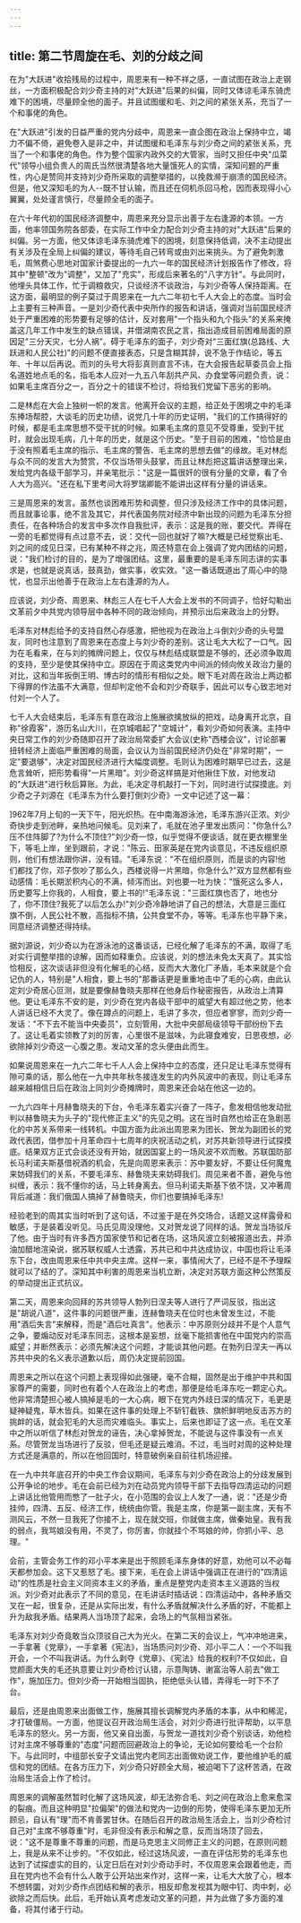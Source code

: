 ```yaml
---
---
---
```

title: 第二节周旋在毛、刘的分歧之间
---



在为"大跃进"收拾残局的过程中，周恩来有一种不祥之感，一直试图在政治上走钢丝，一方面积极配合刘少奇主持的对"大跃进"后果的纠偏，同时又体谅毛泽东骑虎难下的困境，尽量顾全他的面子。并且试图缓和毛、刘之间的紧张关系，充当了一个和事佬的角色。

在"大跃进"引发的日益严重的党内分歧中，周恩来一直企图在政治上保持中立，竭力不偏不倚，避免卷入是非之中，并试图缓和毛泽东与刘少奇之间的紧张关系，充当了一个和事佬的角色。作为整个国家内政外交的大管家，当时又担任中央"瓜菜代"领导小组负贵人的周氏当然很清楚各地大量饿死人的实情，深知问题的严重性，内心是赞同并支持刘少奇所采取的调整举措的，以挽救濒于崩溃的国民经济。但是，他又深知毛的为人--既不甘认输，而且还在伺机杀回马枪，因而表现得小心翼翼，处处谨言慎行，尽量顾全毛的面子。

在六十年代初的国民经济调整中，周恩来充分显示出善于左右逢源的本领。一方面，他率领国务院各部委，在实际工作中全力配合刘少奇主持的对"大跃进"后果的纠偏。另一方面，他又体谅毛泽东骑虎难下的困境，刻意保持低调，决不主动提出有关涉及在全局上纠偏的建议，等待毛自己转弯或由刘出来挑头。为了避免刺激毛，周煞费心思地对国家计委提出的一九六一年的国民经济计划报告作了修改，将其中"整顿"改为"调整"，又加了"充实"，形成后来著名的"八字方针"。与此同时，他埋头具体工作，忙于调粮救灾，只谈经济不谈政治，与刘少奇等人保持距离。在这方面，最明显的例子莫过于周恩来在一九六二年初七千人大会上的态度。当时会上主要有三种声音。一是刘少奇代表中央所作的报告和讲话，强调对当前国民经济处于严重困难的形势要有足够的估计，反对套用"一个指头和九个指头"的关系来掩盖这几年工作中发生的缺点错误，并借湖南农民之言，指出造成目前困难局面的原因足"三分天灾，七分人祸"。碍于毛泽东的面子，刘少奇对"三面红旗(总路线、大跃进和人民公社)"的问题不便直接表态，只是含糊其辞，说不急于作结论，等五年、十年以后再说。而刘的头号大将彭真则直言不讳，在大会报告起草委员会上指名道姓地点毛的名，指毛本人应对一九五八年刮共产风、办食堂等问题负责，说：如果毛主席百分之一，百分之十的错误不检讨，将给我们党留下恶劣的影响。

二是林彪在大会上独树一帜的发言。他离开会议的主题，给正处于困境之中的毛泽东捧场帮腔，大谈毛的历史功绩，说党几十年的历史证明，"我们的工作搞得好的时候，都是毛主席思想不受干扰的时候。如果毛主席的意见不受尊重，受到干扰时，就会出现毛病，几十年的历史，就是这个历史。"至于目前的困难，"恰恰是由于没有照着毛主席的指示、毛主席的警告、毛主席的思想去做"的缘故。毛对林彪与众不同的发言大为赞赏，不仅当场带头鼓掌，而且让林彪把这篇讲话整理出来，发给党内各级干部学习，并亲笔批示："这是一篇很奸的很有分量的文章，看了令人大为高兴。"还在私下里考问大将罗瑞卿能不能讲出这样有分量的讲话来。

三是周恩来的发言。虽然也谈困难形势和调整，但只涉及经济工作中的具体问题，而且就事论事，绝不言及其它，并代表国务院对经济中新出现的问题为毛泽东分担责任，在各种场合的发言中多次作自我批评，表示：这是我的账，要交代。弄得在一旁的毛都觉得有点过意不去，说：交代一回也就好了嘛?大概是已经觉察出毛、刘之间的成见日深，已有某种不祥之兆，周还特意在会上强调了党内团结的问题，说："我们检讨的目的，是为了增强团结。这里，最重要的是毛泽东同志讲的实事求是，也就是说真话，鼓真劲，做实事，收实效。"这一番话既道出了周心中的隐忧，也显示出他善于在政治上左右逢源的为人。

应该说，刘少奇、周恩来、林彪三人在七千人大会上发书的不同调子，恰好勾勒出文革前夕中共党内领导层中各种不同的政治倾向，并预示出后来政治上的分野。

毛泽东对林彪给予的支持自然心存感激，把他视为在政治上斗倒刘少奇的头号盟友，同时也注意到了周恩来在态度上与刘少奇的差别。这让毛大大松了一口气。因为在毛看来，在与刘的摊牌问题上，仅仅与林彪结成联盟是不够的，还必须争取周的支持，至少是使其保持中立。原因在于周这类党内中间派的倾向攸关政治力量的对比，这和当年扳倒王明、博古时的情形有相似之处。眼下毛对周在政治上两边都下得罪的作法虽不大满意，但却判定他不会和刘少奇联手，因此可以专心致志地对付刘一个人了。

七千人大会结束后，毛泽东有意在政治上施展欲擒放纵的把戏，动身离开北京，自称"徐霞客"，游历名山大川，在京城唱起了"空城计"，看刘少奇如何表演。主持中央日常工作的刘少奇随即召开了政治局常委扩大会议(史称"西楼会议"，讨论部署扭转经济上面临严重困难的局面，会议认为当前国民经济仍处在"非常时期"，一定"要退够"，决定对国民经济进行大幅度调整。毛则认为困难时期早已过去，这是危言耸听，把形势看得"一片黑暗"。刘少奇这样搞是对他揪住下放，对他发动的"大跃进"进行秋后算账。为此，毛决定寻机敲打一下刘，同时进行试探摸底。刘少奇之子刘源在《毛泽东为什么要打倒刘少奇》一文中记述了这一幕：

]962年7月上旬的一天下午，阳光炽热。在中南海游泳池，毛泽东游兴正浓。刘少奇快步走到池畔，亲热地问候毛。见刘来了，毛就在池子里发出质问："你急什么?压不住阵脚了?为什么不顶住?"刘少奇一惊，似乎觉得不便谈话，就在更衣棚里坐下，等毛上岸，坐到跟前，才说："陈云、田家英是在党内谈意见，不违反组织原则，他们有想法跟你讲，没有错。"毛泽东说："不在组织原则，而是谈的内容!他们都找了你，邓子恢吵了那么久，西楼说得一片黑暗，你急什么?"双方显然都有些动感情：毛长期淤积内心的不满，倾泻而出。刘也要一吐为快："饿死这么多人，历史要写上你我的，人相食，要上书的!"毛泽东说："三面红旗也否了，地也分了，你不顶住?我死了以后怎么办!"刘少奇冷静地讲了自己的想法，大意是三面红旗不倒，人民公社不散，高指标不搞，公共食堂不办，等等。毛泽东也平静下来，同意经济调整还得持续。

据刘源说，刘少奇以为在游泳池的这番谈话，已经化解了毛泽东的不满，取得了毛对实行调整举措的谅解，因而如释重负。应该说，刘的想法未免太天真了。其实恰恰相反，这次谈话非但没有化解毛的心结，反而大大激化厂矛盾，毛本来就是个会记仇的人，特别是"人相食，要上书的"那番话更是重重地击中了毛的心病，由此认定刘少奇居心叵测，就是要像赫鲁晓夫那样在他身后作秘密报告，从政治上清算他。更让毛泽东不安的是，刘少奇在党内各级干部中的威望大有超过他之势，他本人讲话已经不大灵了。像在蹲点的问题上，毛讲了多次，但应者寥寥，而刘少奇一发话："不下去不能当中央委员"，立刻管用，大批中央部局级领导干部纷纷下去了。这让毛着实领教了刘的厉害，心里很不是滋味，为此寝食难安，日思夜想，必欲除掉刘少奇这一心腹之患。发动文革的念头便由此而生。

如果说周恩来在一九六二年七千人人会上保持中立的态度，还只足让毛泽东觉得有隙可乘的话，那么他在一九中共年秋冬接连发生的内外风波中的表现，则让毛泽东越来越相信日后在政治上同刘少奇摊牌时，周恩来还会站在他这一边的。

一九六四年十月赫鲁晓夫的下台，令毛泽东着实兴奋了一阵子，愈发相信他发动批判以赫鲁晓夫为头子的"现代修正主义"的先见之明。这在当时自然也给正在急剧恶化的中苏关系带来一线转机。中国方面为此派出周恩来为团长、贺龙为副团长的党政代表团，借参加十月革命四十七周年的庆祝活动之机，对苏共新领导进行试探摸底。结果双方正式会谈还没有开始，就因国宴上的一场风波不欢而散。苏联国防部长马利诺夫斯基借祝酒的机会，先是向周恩来表示：苏中要友好，不要让任何魔鬼来妨碍我们的关系，不要毛泽东、赫鲁晓夫来妨碍我们。周见来者不善，避免与他纠缠，表示：我不懂你的话，马上转身离去。但马利诺夫斯基下依不饶，又冲著周背后减道：我们俄国人搞掉了赫鲁晓夫，你们也要搞掉毛泽东!

经验老到的周其实当时听到了这句话，不过鉴于是在外交场合，话题又这样露骨和敏感，于是装着没听见。马氏见周没理他，又对贺龙说了同样的话。贺龙当场驳斥了他。由于当时有许多西方国家使节和记者在场，这场风波立刻被报道出去，并添油加醋地渲染说，据苏联权威人士透露，苏共已和中共达成协议，中国也将让毛泽东下台，改由周恩来任中共中央主席。这样一来，事情闹大了，已经不是不予理睬就可以了结的了。深知其中利害的周恩来当机立断，决定对苏联方面这种公然策反的举动提出正式抗议。

第二天，周恩来向回拜的苏共领导人勃列日涅夫等人进行了严词反驳，指出这是"胡说八道"，这件事的问题很严重，连赫鲁晓夫在位时也未曾发生过，不能用"酒后失言"来解释，而是"酒后吐真言"。他表示：中苏原则分歧并不是个人意气之争，要煽动反对毛泽东同志，这根本是妄想，丝毫下能损害他在中国党内的崇高威望；并断然表示：必须先解决这个问题，才能谈其他问题。在勃列日涅夫一再以苏共中央的名义表示道歉以后，周仍决定提前回国。

周恩来之所以在这个问题上表现得如此强硬，毫不合糊，固然是出于维护中共和国家尊严的需要，同时也有着个人在政治上的考虑，那便是给毛泽东吃一颗定心丸。他非常清楚担心被人搞掉是毛的一大心病，眼下在党内外歧日深的情况下，毛更是疑神疑鬼，草木皆兵。如果在这件事的处理上不斩钉截铁、旗帜鲜明地反击苏方的挑衅的话，就会犯毛的大忌而灾难临头。事实上，后来也即证了这一点。毛在文革中之所以听信了林彪对贺龙的诬告，决心拿掉贺龙，不能说与这件事没有一点关系。尽管贺龙当场进行了反驳，但毛还是疑云难消。不过，毛当时对周的这种处理方式还是满意的，所以在他回国时，特意破例亲自前往机场迎接。

在一九中共年底召开的中央工作会议期间，毛泽东与刘少奇在政治上的分歧发展到公开争论的地步。毛在会前已经为刘在动员党内领导干部下去指导四清运动的问题上讲话比他管用而憋了一肚子火，在小范围的会议上人发了一通，说："还是少奇挂帅，四清、五反、经济工作，统统由你管。我是主席，你是第一副主席，天有不测风云，不然一旦我死了你接不上，现在就交班，你就做主席，做秦始皇。我有我的弱点，我骂娘没有用，不灵了，你厉害，你就挂个不骂娘的帅，你抓小平、总理。"

会前，主管会务工作的邓小平本来是出于照顾毛泽东身体的好意，劝他可以不必每天都参加会。这下又惹怒了毛。接下来，毛在会上讲话中强调正在进行的"四清运动"的性质是社会主义同资本主义的矛盾，重点是整党内走资本主义道路的当权派。刘少奇对此表示了不同的意见，在毛讲话时插话说：四清运动中，各种矛盾交叉在一起，很复杂，还是从实际出发，有什么矛盾就解决什么矛盾的好，不能都上升为敌我矛盾。结果两人当场顶了起来，会场上的气氛相当紧张。

毛泽东对刘少奇竟敢当众顶驳自己大为光火。在第二天的会议上，气冲冲地进来，一手拿著《党章》，一手拿著《宪法》，当场质问刘少奇、邓小平二人：一个不叫我开会，一个不叫我讲话。为什么剥夺《党章》、《宪法》给我的权利?不仅如此，自觉颜面大失的毛还执意要让刘少奇检讨认错，示意陶铸、谢富治等人前去"做工作"，施加压力。但刘少奇一开始相当固执，拒绝低头认错，弄得毛一时下不了台。

最后，还是由周恩来出面做工作，施展其擅长调解党内矛盾的本事，从中和稀泥，才打破僵局。一方面，他提议召开政治局生活会，对刘少奇进行批评帮助，以平息毛泽东的怒火。另一方面，他又亲自出面，与贺龙一道找刘少奇个别谈话，劝他检讨对主席不够尊重的"态度"问题而回避政治上的争论，无论如何要给毛一个台阶下。与此同时，中组部长安子文请出党内老同志出面做劝说工作，要他维护毛的威信和党的团结。在各方压力下，刘少奇只好顾全大局，被迫喝下了这杯苦酒，在政治局生活会上作了检讨。

周恩来的调解虽然暂时化解了这场风波，却无法弥合毛、刘之间在政治上愈来愈深的裂痕。而且这种明显"拉偏架"的做法和党内一边倒的形势，使得毛泽东更加无所顾忌，自认有"理"而不肯善罢甘休。在随后召开的政治局生活会上，当刘少奇检讨自己对"主席不够尊重"时，毛非但没有表示和解之意，反而当场顶了回去，说："这不是尊重不尊重的问题，而是马克思主义同修正主义的问题，在原则问题上，我是从来不让步的。"不仅如此，经过这场风波，一直在评估形势的毛泽东也达到了试探虚实的目的，认定日后在对刘少奇动手时，不仅周恩来会跟着他走，而且在党内也不会有什么人敢于公开站出来作对，这样一来，让毛大大放了心，根本不想转圜，对刘少奇作点团结和解的表示，相反却愈发视其为眼中钉、肉中刺，必欲除之而后快。此后，毛开始认真考虑发动文革的问题，并为此做了多方面的准备，将其付诸于行动。